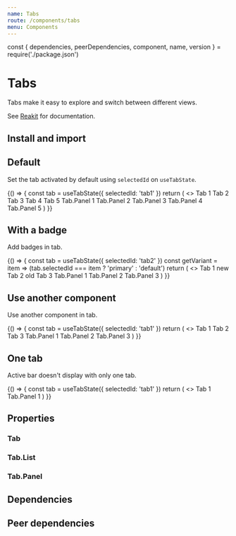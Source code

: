 ```yaml
---
name: Tabs
route: /components/tabs
menu: Components
---
```


const { dependencies, peerDependencies, component, name, version } = require('./package.json')

# Tabs

<TagVersion version={version} name={name} />

Tabs make it easy to explore and switch between different views.

See [Reakit](https://reakit.io/docs/tab/) for documentation.

## Install and import

<Usage component={component} name={name} peerDependencies={peerDependencies} />

## Default

Set the tab activated by default using `selectedId` on `useTabState`.

<Playground>
  {() => {
    const tab = useTabState({ selectedId: 'tab1' })
    return (
      <>
        <Tab.List aria-label="Tabs" {...tab}>
          <Tab {...tab} id="tab1">
            Tab 1
          </Tab>
          <Tab {...tab} id="tab2">
            Tab 2
          </Tab>
          <Tab {...tab} id="tab3">
            Tab 3
          </Tab>
          <Tab {...tab} id="tab4">
            Tab 4
          </Tab>
          <Tab {...tab} disabled id="tab5">
            Tab 5
          </Tab>
        </Tab.List>
        <Tab.Panel {...tab} id="tab1">
          Tab.Panel 1
        </Tab.Panel>
        <Tab.Panel {...tab} id="tab2">
          Tab.Panel 2
        </Tab.Panel>
        <Tab.Panel {...tab} id="tab3">
          Tab.Panel 3
        </Tab.Panel>
        <Tab.Panel {...tab} id="tab4">
          Tab.Panel 4
        </Tab.Panel>
        <Tab.Panel {...tab} disabled id="tab5">
          Tab.Panel 5
        </Tab.Panel>
      </>
    )
  }}
</Playground>

## With a badge

Add badges in tab.

<Playground>
  {() => {
    const tab = useTabState({ selectedId: 'tab2' })
    const getVariant = item => (tab.selectedId === item ? 'primary' : 'default')
    return (
      <>
        <Tab.List aria-label="Tabs" {...tab}>
          <Tab {...tab} id="tab1">
            Tab 1
            <Badge ml="xs" variant={getVariant('tab1')}>
              new
            </Badge>
          </Tab>
          <Tab {...tab} id="tab2">
            Tab 2
            <Badge ml="xs" variant={getVariant('tab2')}>
              old
            </Badge>
          </Tab>
          <Tab {...tab} id="tab3">
            Tab 3
          </Tab>
        </Tab.List>
        <Tab.Panel {...tab} id="tab1">
          Tab.Panel 1
        </Tab.Panel>
        <Tab.Panel {...tab} id="tab2">
          Tab.Panel 2
        </Tab.Panel>
        <Tab.Panel {...tab} id="tab3">
          Tab.Panel 3
        </Tab.Panel>
      </>
    )
  }}
</Playground>

## Use another component

Use another component in tab.

<Playground>
  {() => {
    const tab = useTabState({ selectedId: 'tab1' })
    return (
      <>
        <Tab.List aria-label="Tabs" {...tab}>
          <Tab {...tab} as="a" id="tab1">
            Tab 1
          </Tab>
          <Tab {...tab} as="a" id="tab2">
            Tab 2
          </Tab>
          <Tab {...tab} as="a" id="tab3">
            Tab 3
          </Tab>
        </Tab.List>
        <Tab.Panel {...tab} id="tab1">
          Tab.Panel 1
        </Tab.Panel>
        <Tab.Panel {...tab} id="tab2">
          Tab.Panel 2
        </Tab.Panel>
        <Tab.Panel {...tab} id="tab3">
          Tab.Panel 3
        </Tab.Panel>
      </>
    )
  }}
</Playground>

## One tab

Active bar doesn't display with only one tab.

<Playground>
  {() => {
    const tab = useTabState({ selectedId: 'tab1' })
    return (
      <>
        <Tab.List aria-label="Tabs" {...tab}>
          <Tab {...tab} id="tab1">
            Tab 1
          </Tab>
        </Tab.List>
        <Tab.Panel {...tab} id="tab1">
          Tab.Panel 1
        </Tab.Panel>
      </>
    )
  }}
</Playground>

## Properties

### Tab

<Props of={Tab} />

### Tab.List

<Props of={Tab.List} />

### Tab.Panel

<Props of={Tab.Panel} />

## Dependencies

<Dependencies dependencies={dependencies} />

## Peer dependencies

<Dependencies dependencies={peerDependencies} />
